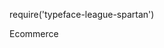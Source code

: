 require('typeface-league-spartan')

<Application/>

<Metatags
  title="Ecommerce site | May 28 | CSS Grid a day"
  description="An example of using CSS grid every day, from May 1–31st, 2019."
  thumbnail=""
  url="https://cssgrid31.brett.cool/opengraph/may-28.png"
  pathname="/may-28"
/>

<Footer date={28} prev={true}>

Ecommerce

</Footer>
